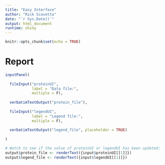 ```yaml
---
title: "Easy Interface"
author: "Rick Scavetta"
date: "`r Sys.Date()`"
output: html_document
runtime: shiny
---
```


```r
knitr::opts_chunk$set(echo = TRUE)
```

# Report

```r
inputPanel(
  
  fileInput("proteinUI",
            label = "Data file:",
            multiple = F),
  
  verbatimTextOutput("protein_file"),
  
  fileInput("legendUI",
            label = "Legend file:",
            multiple = F),
  
  verbatimTextOutput("legend_file", placeholder = TRUE)
  
)

# Watch to see if the value of proteinUI or legendUI has been updated:
output$protein_file <- renderText({input$proteinUI[[1]]})
output$legend_file <- renderText({input$legendUI[[1]]})



```
